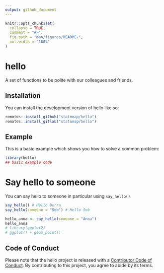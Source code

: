 ```yaml
---
output: github_document
---
```


<!-- README.md is generated from README.Rmd. Please edit that file -->

```r
knitr::opts_chunk$set(
  collapse = TRUE,
  comment = "#>",
  fig.path = "man/figures/README-",
  out.width = "100%"
)
```

# hello

<!-- badges: start -->
<!-- badges: end -->

A set of functions to be polite with our colleagues and friends.

## Installation

You can install the development version of hello like so:

``` r
remotes::install_github("statnmap/hello")
remotes::install_gitlab("statnmap/hello")
```

## Example

This is a basic example which shows you how to solve a common problem:

```r
library(hello)
## basic example code
```


# Say hello to someone

You can say hello to someone in particular using `say_hello()`.


```r
say_hello() # Hello Berra
say_hello(someone = "Seb") # Hello Seb

hello_anna <- say_hello(someone = "Anna") 
hello_anna
# library(ggplot2)
# ggplot() + geom_point()
```

## Code of Conduct
  
Please note that the hello project is released with a [Contributor Code of Conduct](https://contributor-covenant.org/version/2/0/CODE_OF_CONDUCT.html). By contributing to this project, you agree to abide by its terms.
  
